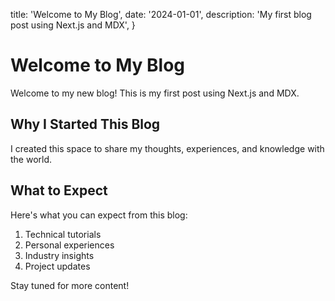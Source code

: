 
  title: 'Welcome to My Blog',
  date: '2024-01-01',
  description: 'My first blog post using Next.js and MDX',
}

# Welcome to My Blog

Welcome to my new blog! This is my first post using Next.js and MDX.

## Why I Started This Blog

I created this space to share my thoughts, experiences, and knowledge with the world.

## What to Expect

Here's what you can expect from this blog:

1. Technical tutorials
2. Personal experiences
3. Industry insights
4. Project updates

Stay tuned for more content!
